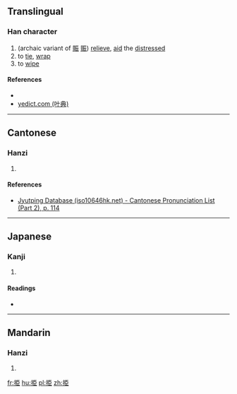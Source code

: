 ==Translingual==

===Han character===
{{Han char|rn=64|rad=手|as=06|sn=9|four=5101<sub>7</sub>|canj=手尸中中 (QSLL)|ids=⿰[[扌]][[臣]]}}

# (archaic variant of [[賑]] [[赈]]) [[relieve]], [[aid]] the [[distressed]]
# to [[tie]], [[wrap]]
# to [[wipe]]

====References====
* {{Han ref|kx=0430.070|dkj=12045|dj=0780.010|hdz=31867.050|uh=630B|ud=25355|bh=CED6|bd=52950}}
*[http://yedict.com/htm/63/630B.htm yedict.com (叶典)]

----

==Cantonese==

===Hanzi===
{{yue-hanzi|jyut=[[zan3]]|y=jan3}}

# {{defn|lang=yue|sort=手06}}

====References====
*[http://www.iso10646hk.net/jp/document/download.jsp Jyutping Database (iso10646hk.net) - Cantonese Pronunciation List (Part 2), p. 114]

----

==Japanese==

===Kanji===
{{ja-kanji|grade=|rs=手06}}

# {{defn|lang=ja|sort=手06}}

====Readings====
* {{ja-readings|on=[[しん]] (shin), [[きん]] (kin), [[こん]] (kon)|kun=[[たす]] (tasu)}}

----

==Mandarin==

===Hanzi===
{{cmn-hanzi|pin=[[zhèn]] ([[zhen4]])|wg=chen<sup>4</sup>}}

# {{defn|lang=cmn|sort=手06}}

[[fr:挋]]
[[hu:挋]]
[[pl:挋]]
[[zh:挋]]
